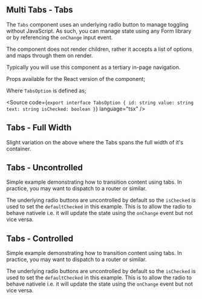 
<Meta of={TabsStories} />

## Multi Tabs - Tabs

The `Tabs` component uses an underlying radio button to manage toggling without JavaScript. As such, you can manage state using any Form library or by referencing the `onChange` input event.

The component does not render children, rather it accepts a list of options and maps through them on render.

Typically you will use this component as a tertiary in-page navigation.

Props available for the React version of the component;

<Controls />

Where `TabsOption` is defined as;

<Source
  code={`
export interface TabsOption {
  id: string
  value: string
  text: string
  isChecked: boolean
}
`}
  language="tsx"
/>

<Canvas of={TabsStories.BasicUsage} />

## Tabs - Full Width

Slight variation on the above where the Tabs spans the full width of it's container.

<Canvas of={TabsStories.FullWidth} />

## Tabs - Uncontrolled

Simple example demonstrating how to transition content using tabs. In practice, you may want to dispatch to a router or similar.

The underlying radio buttons are uncontrolled by default so the `isChecked` is used to set the `defaultChecked` in this example. This is to allow the radio to behave nativele i.e. it will update the state using the `onChange` event but not vice versa.

<Canvas of={TabsStories.Uncontrolled} />

## Tabs - Controlled

Simple example demonstrating how to transition content using tabs. In practice, you may want to dispatch to a router or similar.

The underlying radio buttons are uncontrolled by default so the `isChecked` is used to set the `defaultChecked` in this example. This is to allow the radio to behave nativele i.e. it will update the state using the `onChange` event but not vice versa.

<Canvas of={TabsStories.Controlled} />
